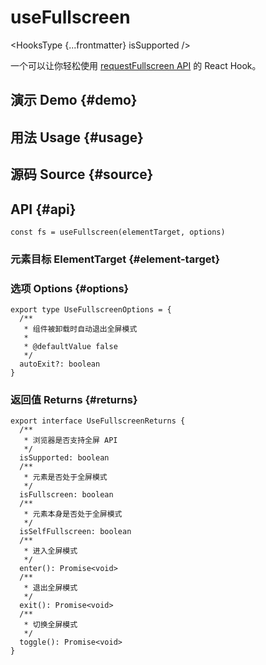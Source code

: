 # useFullscreen


<HooksType {...frontmatter} isSupported />

一个可以让你轻松使用 [requestFullscreen API](https://developer.mozilla.org/en-US/docs/Web/API/Element/requestFullscreen) 的 React Hook。

## 演示 Demo \{#demo}


<App />

## 用法 Usage \{#usage}



## 源码 Source \{#source}


<Source />

## API \{#api}

```tsx
const fs = useFullscreen(elementTarget, options)
```

### 元素目标 ElementTarget \{#element-target}


<Tip type="target" />

### 选项 Options \{#options}

```tsx
export type UseFullscreenOptions = {
  /**
   * 组件被卸载时自动退出全屏模式
   *
   * @defaultValue false
   */
  autoExit?: boolean
}
```

### 返回值 Returns \{#returns}

```tsx
export interface UseFullscreenReturns {
  /**
   * 浏览器是否支持全屏 API
   */
  isSupported: boolean
  /**
   * 元素是否处于全屏模式
   */
  isFullscreen: boolean
  /**
   * 元素本身是否处于全屏模式
   */
  isSelfFullscreen: boolean
  /**
   * 进入全屏模式
   */
  enter(): Promise<void>
  /**
   * 退出全屏模式
   */
  exit(): Promise<void>
  /**
   * 切换全屏模式
   */
  toggle(): Promise<void>
}
```
